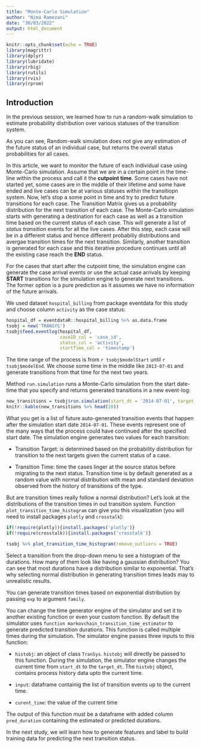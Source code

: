 ```yaml
---
title: "Monte-Carlo Simulation"
author: "Nima Ramezani"
date: "30/03/2022"
output: html_document
---
```


```r
knitr::opts_chunk$set(echo = TRUE)
library(magrittr)
library(dplyr)
library(lubridate)
library(rbig)
library(rutils)
library(rvis)
library(rprom)
```

## Introduction

In the previous session, we learned how to run a random-walk simulation 
to estimate probability distribution over various statuses of the transition system.

As you can see, Random-walk simulation does not give any estimation of the future status of an individual case,
but returns the overall status probabilities for all cases.

In this article, we want to monitor the future of each individual case using Monte-Carlo simulation.
Assume that we are in a certain point in the time-line within the process and call it the **cutpoint time**.
Some cases have not started yet, some cases are in the middle of their lifetime and some have ended and
live cases can be at various statuses within the transitiopn system.
Now, let's stop a some point in time and try to predict future transitions for each case.
The Transition Matrix gives us a probability distribution for the next transition of each case.
The Monte-Carlo simulation starts with generating a destination for each case as well as a transition time 
based on the current status of each case.
This will generate a list of *status transition* events for all the live cases. 
After this step, each case will be in a different status and hence 
different probabiliy distributions and avergae transition times for the next transition.
Similarly, another transition is generated for each case and this iterative procedure continues until all the existing case reach the **END** status.

For the cases that start after the cutpoint time, the simulation engine can generate the case arrival events or 
use the actual case arrivals by keeping **START** transitions for the simulation engine to generate next transitions.
The former option is a pure prediction as it assumes we have no information of the future arrivals.

We used dataset `hospital_billing` from package eventdata for this study and 
choose column `activity` as the case status:

```r

hospital_df = eventdataR::hospital_billing %>% as.data.frame
tsobj = new('TRANSYS')
tsobj$feed.eventlog(hospital_df, 
                    caseID_col = 'case_id', 
                    status_col = 'activity',
                    startTime_col = 'timestamp')
```

The time range of the process is from `r tsobj$modelStart` until `r tsobj$modelEnd`.
We choose some time in the middle like `2013-07-01` and generate transitions from that time for the next two years.

Method `run.simulation` runs a Monte-Carlo simulation from the start date-time that you specify and 
returns generated transitions in a new event-log:

```r
new_transitions = tsobj$run.simulation(start_dt = '2014-07-01', target_dt = '2015-07-01')
knitr::kable(new_transitions %>% head(20))
```

What you get is a list of future auto-generated transition events that happen after the simulation start date 
`2014-07-01`. 
These events represent one of the many ways that the process could have continued after the specified start date.
The simulation engine generates two values for each transition:

* Transition Target: 
  is determined based on the probability distribution for transition to the next targets given the current status of a case.

* Transition Time: time the cases linger at the source status before migrating to the next status.
  Transition time is by default generated as a random value with normal distribution with mean and standard deviation observed from the history of transitions of the type. 

<!-- For example, if we observed that  -->
<!--   transition from status **FIN**	to **RELEASE** has a mean value of `134,000 (sec)` and a standard deviation of    `1,405,000 (sec)`, it generates a random value from a normal distributin with the observed mean and standard deviation. -->

But are transition times really follow a normal distribution? 
Let's look at the distributions of the transition times in out transition system.
Function `plot_transition_time_histogram` can give you this visualization
(you will need to install packages `plotly` and `crosstalk`):

```r
if(!require(plotly)){install.packages('plotly')}
if(!require(crosstalk)){install.packages('crosstalk')}

tsobj %>% plot_transition_time_histogram(remove_outliers = TRUE)
```

Select a transition from the drop-down menu to see a histogram of the durations.
How many of them look like having a gaussian distribution?
You can see that most durations have a distribution similar to exponential.
That's why selecting normal distribution in generating transition times leads may to unrealistic results.

You can generate transition times based on exponential distribution by passing `exp` to argument `family`.



You can change the time generator engine of the simulator and set it 
to another existing function or even your custom function.
By default the simulator uses `function markovchain_transition_time_estimator` 
to generate predicted transition durations. This function is called multiple times during the simulation.
The simulator engine passes three inputs to this function:

* `histobj`: an object of class `TranSys`. `histobj` will directly be passed to this function. 
  During the simulation, the simulator engine changes the current time from `start_dt` to the `target_dt`. 
  The `histobj` object, contains process history data upto the current time.

* `input`: dataframe containig the list of transition events up to the current time.

* `curent_time`: the value of the current time

The output of this function must be a dataframe with added column `pred_duration` 
containing the estimated or predicted durations.
  
In the next study, we will learn how to generate features and label to build training data for predicting the next transition status.